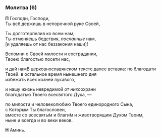 
### Молитва (6)

**П** Господи, Господи,  
Ты всё держишь в непорочной руке Своей,

Ты долготерпелив ко всем нам,  
Ты отменяешь бедствия, *посланные* нам,  
<R>[</R>и удаляешь от нас беззакония наши<R>]</R>!

Вспомни о Своей милости и сострадании,  
Твоею благостью посети нас,

и дай нам<Tooltip>В церковнославянском тексте далее вставка: по благодати Твоей.</Tooltip> в остальное время нынешнего дня  
избежать всех козней лукавого,

и нашу жизнь невредимой *от них*сохрани   
благодатью Твоего всесвятого Духа, —

по милости и человеколюбию Твоего единородного Сына,  
с Которым Ты благословен,  
вместе со всесвяты́м и благи́м и животворящим Духом Твоим,  
ныне и всегда и во веки веков.

**Н** Аминь.
